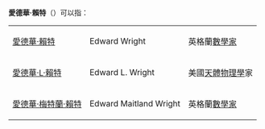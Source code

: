 '''愛德華·賴特'''（{{lang-en|Edward Wright}}）可以指：

{| class=wikitable
|-
|[[愛德華·賴特_(數學家)|愛德華·賴特]]||Edward Wright||英格蘭[[數學家|數學家]]
|-
|[[愛德華·L·賴特|愛德華·L·賴特]]||Edward L. Wright||美國[[天體物理學|天體物理學]]家
|-
|[[愛德華·梅特蘭·賴特|愛德華·梅特蘭·賴特]]||Edward Maitland Wright||英格蘭[[數學家|數學家]]
|}

{{Disambiguation|Cat=五字人名译名消歧义}}